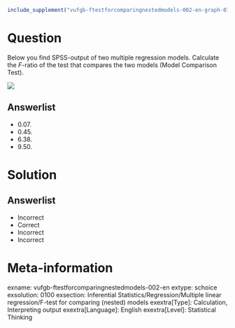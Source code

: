 ```r
include_supplement("vufgb-ftestforcomparingnestedmodels-002-en-graph-01.png", recursive = TRUE)
```
Question
========
  
Below you find SPSS-output of two multiple regression models. Calculate the *F*-ratio of the test that compares the two models (Model Comparison Test).

![](vufgb-ftestforcomparingnestedmodels-002-en-graph-01.png)
  
Answerlist
----------
* 0.07.
* 0.45.
* 6.38.
* 9.50.

Solution
========

Answerlist
----------
* Incorrect
* Correct
* Incorrect
* Incorrect

Meta-information
================
exname: vufgb-ftestforcomparingnestedmodels-002-en
extype: schoice
exsolution: 0100
exsection: Inferential Statistics/Regression/Multiple linear regression/F-test for comparing (nested) models
exextra[Type]: Calculation, Interpreting output
exextra[Language]: English
exextra[Level]: Statistical Thinking
